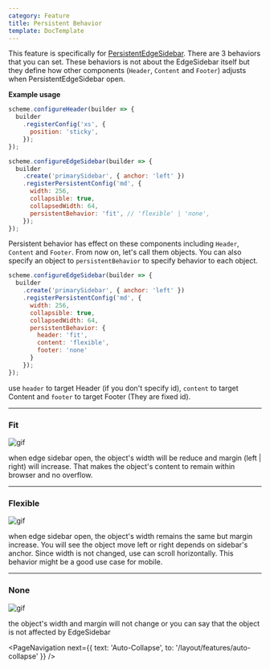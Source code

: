 ```yaml
---
category: Feature
title: Persistent Behavior
template: DocTemplate
---
```


This feature is specifically for [PersistentEdgeSidebar](/layout/api-reference/edge-sidebar-builder#registerpersistentconfig). There are 3
behaviors that you can set. These behaviors is not about the EdgeSidebar itself but they define how other components (`Header`, `Content` and `Footer`)
adjusts when PersistentEdgeSidebar open.

**Example usage**

```js
scheme.configureHeader(builder => {
  builder
    .registerConfig('xs', {
      position: 'sticky',
    });
});

scheme.configureEdgeSidebar(builder => {
  builder
    .create('primarySidebar', { anchor: 'left' })
    .registerPersistentConfig('md', {
      width: 256,
      collapsible: true,
      collapsedWidth: 64,
      persistentBehavior: 'fit', // 'flexible' | 'none',
    });
});
```

Persistent behavior has effect on these components including `Header`, `Content` and `Footer`. From now on, let's call them objects.
You can also specify an object to `persistentBehavior` to specify behavior to each object.

```js
scheme.configureEdgeSidebar(builder => {
  builder
    .create('primarySidebar', { anchor: 'left' })
    .registerPersistentConfig('md', {
      width: 256,
      collapsible: true,
      collapsedWidth: 64,
      persistentBehavior: {
        header: 'fit',
        content: 'flexible',
        footer: 'none'
      }
    });
});
```

use `header` to target Header (if you don't specify id), `content` to target Content and `footer` to target Footer (They are fixed id).

---

### Fit

![gif](https://media.giphy.com/media/MFt6AiK9bEYVjnYOPt/giphy.gif)

when edge sidebar open, the object's width will be reduce and margin (left | right) will increase. That makes
the object's content to remain within browser and no overflow.

---

### Flexible

![gif](https://media.giphy.com/media/U3hFyTGmJmBQV2SV8U/giphy.gif)

when edge sidebar open, the object's width remains the same but margin increase. You will see the object move left or right depends on sidebar's anchor.
Since width is not changed, use can scroll horizontally. This behavior might be a good use case for mobile.

---

### None

![gif](https://media.giphy.com/media/gEwHU79OpNwN5wmCJh/giphy.gif)

the object's width and margin will not change or you can say that the object is not affected by EdgeSidebar

<PageNavigation
  next={{ text: 'Auto-Collapse', to: '/layout/features/auto-collapse' }}
/>